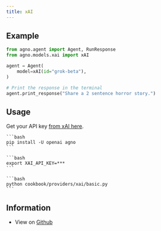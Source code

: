 ```yaml
---
title: xAI
---
```


## Example

<CodeGroup>

```python agent.py
from agno.agent import Agent, RunResponse
from agno.models.xai import xAI

agent = Agent(
    model=xAI(id="grok-beta"),
)

# Print the response in the terminal
agent.print_response("Share a 2 sentence horror story.")

```

</CodeGroup>

## Usage

Get your API key [from xAI here](https://console.x.ai/).

<Steps>
  <Snippet file="create-venv-step.mdx" />

  <Step title="Install libraries">

    ```bash
    pip install -U openai agno
    ```

  </Step>

  <Step title="Export `XAI_API_KEY`">

    ```bash
    export XAI_API_KEY=***
    ```

  </Step>

  <Step title="Run xAI Agent">

    ```bash
    python cookbook/providers/xai/basic.py
    ```

  </Step>

  </Steps>

## Information

- View on [Github](https://github.com/AgnoAgi/agno/tree/main/cookbook/providers/xai/basic.py)

